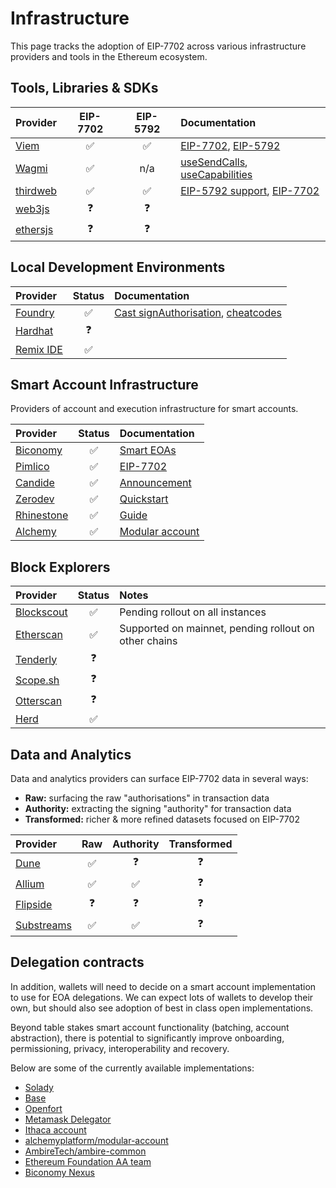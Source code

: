 # Infrastructure

This page tracks the adoption of EIP-7702 across various infrastructure providers and tools in the Ethereum ecosystem.

## Tools, Libraries & SDKs

| Provider | EIP-7702 | EIP-5792 | Documentation |
|:---------|:--------:|:--------:|:-------------|
| [Viem](https://viem.sh/) | ✅ | ✅ | [EIP-7702](https://viem.sh/docs/eip7702), [EIP-5792](https://viem.sh/docs/actions/wallet/sendCalls) |
| [Wagmi](http://wagmi.sh/) | ✅ | n/a | [useSendCalls](https://wagmi.sh/react/api/hooks/useSendCalls), [useCapabilities](https://wagmi.sh/react/api/hooks/useCapabilities) |
| [thirdweb](https://thirdweb.com/) | ✅ | ✅ | [EIP-5792 support](https://portal.thirdweb.com/changelog/improved-eip-5792-support), [EIP-7702](https://portal.thirdweb.com/dotnet/wallets/actions/signauthorization) |
| [web3js](https://web3js.readthedocs.io/en/v1.10.0/) | ❓ | ❓ | |
| [ethersjs](https://docs.ethers.org/v6/) | ❓ | ❓ | |

## Local Development Environments

| Provider | Status | Documentation |
|:---------|:------:|:-------------|
| [Foundry](https://book.getfoundry.sh/) | ✅ | [Cast signAuthorisation](https://book.getfoundry.sh/reference/cli/cast/wallet/sign-auth?highlight=7702#cast-wallet-sign-auth), [cheatcodes](https://book.getfoundry.sh/cheatcodes/sign-delegation) |
| [Hardhat](https://hardhat.org/) | ❓ | |
| [Remix IDE](http://remix.ethereum.org/) | ✅ |  |

## Smart Account Infrastructure

Providers of account and execution infrastructure for smart accounts.

| Provider | Status | Documentation |
|:---------|:------:|:-------------|
| [Biconomy](https://www.biconomy.io/) | ✅ | [Smart EOAs](https://docs.biconomy.io/smarteoa) |
| [Pimlico](https://www.pimlico.io/) | ✅ | [EIP-7702](https://docs.pimlico.io/guides/eip7702) |
| [Candide](https://www.candide.dev/) | ✅ | [Announcement](https://docs.candide.dev/blog/eip-7702-support/) |
| [Zerodev](https://zerodev.app/) | ✅ | [Quickstart](https://docs.zerodev.app/sdk/getting-started/quickstart-7702) |
| [Rhinestone](https://www.rhinestone.wtf/) | ✅ | [Guide](https://docs.rhinestone.wtf/module-sdk/account-guides/eip-7702) |
| [Alchemy](https://www.alchemy.com/docs/wallets) | ✅ | [Modular account](https://www.alchemy.com/docs/wallets/smart-contracts/modular-account-v2/using-7702) |

## Block Explorers

| Provider | Status | Notes |
|:---------|:------:|:------|
| [Blockscout](https://www.blockscout.com/) | ✅ | Pending rollout on all instances |
| [Etherscan](https://etherscan.io/) | ✅ | Supported on mainnet, pending rollout on other chains |
| [Tenderly](https://tenderly.co/) | ❓ | |
| [Scope.sh](https://scope.sh/) | ❓ | |
| [Otterscan](https://github.com/otterscan/otterscan) | ❓ | |
| [Herd](https://www.herd.eco/) | ✅ | |

## Data and Analytics

Data and analytics providers can surface EIP-7702 data in several ways:

- **Raw:** surfacing the raw "authorisations" in transaction data
- **Authority:** extracting the signing "authority" for transaction data
- **Transformed:** richer & more refined datasets focused on EIP-7702

| Provider | Raw | Authority | Transformed |
|:---------|:---:|:---------:|:-----------:|
| [Dune](https://dune.com/) | ✅ | ❓ | ❓ |
| [Allium](https://www.allium.so/) | ✅ | ✅ | ❓ |
| [Flipside](https://flipsidecrypto.xyz/home/) | ❓ | ❓ | ❓ |
| [Substreams](https://substreams.dev/) | ✅ | ✅ | ❓ |

## Delegation contracts

In addition, wallets will need to decide on a smart account implementation to use for EOA delegations. We can expect lots of wallets to develop their own, but should also see adoption of best in class open implementations.

Beyond table stakes smart account functionality (batching, account abstraction), there is potential to significantly improve onboarding, permissioning, privacy, interoperability and recovery.

Below are some of the currently available implementations:

- [Solady](https://github.com/Vectorized/solady/blob/main/src/accounts/EIP7702Proxy.sol)
- [Base](https://github.com/base/eip-7702-proxy)
- [Openfort](https://github.com/openfort-xyz/openfort-contracts/blob/feat/eip-7702/contracts/core/upgradeable/UpgradeableOpenfortProxy7702.sol)
- [Metamask Delegator](https://github.com/MetaMask/delegation-framework/blob/main/documents/EIP7702DeleGator.md)
- [Ithaca account](https://github.com/ithacaxyz/account)
- [alchemyplatform/modular-account](https://github.com/alchemyplatform/modular-account)
- [AmbireTech/ambire-common](https://github.com/AmbireTech/ambire-common/blob/feature/eip-7702/contracts/AmbireAccount7702.sol)
- [Ethereum Foundation AA team](https://github.com/eth-infinitism/account-abstraction/blob/develop/contracts/accounts/Simple7702Account.sol)
- [Biconomy Nexus](https://github.com/bcnmy/nexus)
